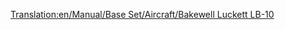 [[Translation:en/Manual/Base Set/Aircraft/Bakewell Luckett LB-10]]
{{en/Manual/Base Set/Aircraft/Aircraft|Cost=$77,928
|Speed=947 kph (592 MPH)
|Annual=$10,800
|Designed=1971
|Lifespan=20
|Capacity=220 passengers & 40 bags of mail
|Description=Plane with higher capacity, and slightly cheaper than other planes.
|Real-life=McDonnell Douglas DC-10
}}